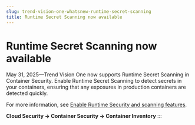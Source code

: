```yaml
---
slug: trend-vision-one-whatsnew-runtime-secret-scanning
title: Runtime Secret Scanning now available
---
```

# Runtime Secret Scanning now available

May 31, 2025—Trend Vision One now supports Runtime Secret Scanning in Container Security. Enable Runtime Secret Scanning to detect secrets in your containers, ensuring that any exposures in production containers are detected quickly.

For more information, see [Enable Runtime Security and scanning features](runtime-security-scanning-kubernete.mdx).

**Cloud Security → Container Security → Container Inventory**
:::
